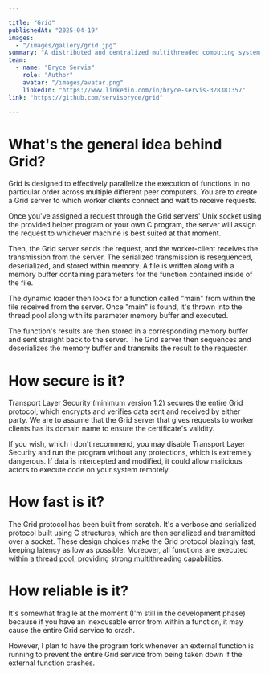 ```yaml
---

title: "Grid"
publishedAt: "2025-04-19"
images:
  - "/images/gallery/grid.jpg"
summary: "A distributed and centralized multithreaded computing system."
team:
  - name: "Bryce Servis"
    role: "Author"
    avatar: "/images/avatar.png"
    linkedIn: "https://www.linkedin.com/in/bryce-servis-328381357"
link: "https://github.com/servisbryce/grid"

---
```


# What's the general idea behind Grid?
Grid is designed to effectively parallelize the execution of functions in no particular order across multiple different peer computers. You are to create a Grid server to which worker clients connect and wait to receive requests.

Once you've assigned a request through the Grid servers' Unix socket using the provided helper program or your own C program, the server will assign the request to whichever machine is best suited at that moment.

Then, the Grid server sends the request, and the worker-client receives the transmission from the server. The serialized transmission is resequenced, deserialized, and stored within memory. A file is written along with a memory buffer containing parameters for the function contained inside of the file.

The dynamic loader then looks for a function called "main" from within the file received from the server. Once "main" is found, it's thrown into the thread pool along with its parameter memory buffer and executed.

The function's results are then stored in a corresponding memory buffer and sent straight back to the server. The Grid server then sequences and deserializes the memory buffer and transmits the result to the requester.

# How secure is it?
Transport Layer Security (minimum version 1.2) secures the entire Grid protocol, which encrypts and verifies data sent and received by either party. We are to assume that the Grid server that gives requests to worker clients has its domain name to ensure the certificate's validity.

If you wish, which I don't recommend, you may disable Transport Layer Security and run the program without any protections, which is extremely dangerous. If data is intercepted and modified, it could allow malicious actors to execute code on your system remotely.

# How fast is it?
The Grid protocol has been built from scratch. It's a verbose and serialized protocol built using C structures, which are then serialized and transmitted over a socket. These design choices make the Grid protocol blazingly fast, keeping latency as low as possible. Moreover, all functions are executed within a thread pool, providing strong multithreading capabilities.

# How reliable is it?
It's somewhat fragile at the moment (I'm still in the development phase) because if you have an inexcusable error from within a function, it may cause the entire Grid service to crash.

However, I plan to have the program fork whenever an external function is running to prevent the entire Grid service from being taken down if the external function crashes.
